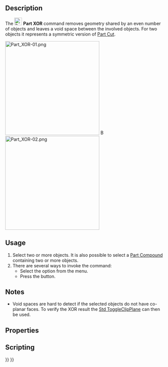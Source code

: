 <languages/>

{{Docnav
|[[Part_Slice|Slice]]
|[[Part_CheckGeometry|CheckGeometry]]
|[[Part_Workbench|Part]]
|IconL=Part_Slice.svg
|IconR=Part_CheckGeometry.svg
|IconC=Workbench_Part.svg
}}

{{GuiCommand
|Name=Part XOR
|MenuLocation=Part → Split → Boolean XOR
|Workbenches=[[Part_Workbench|Part]]
|Version=0.17
|SeeAlso=[[Part_BooleanFragments|Part Boolean Fragments]], [[Part_Slice|Part Slice]], [[Part_CompJoinFeatures|Part Join features]], [[Part_Boolean|Part Boolean]]
}}

==Description==

The [[Image:Part_XOR.svg|24px]] '''Part XOR''' command removes geometry shared by an even number of objects and leaves a void space between the involved objects. For two objects it represents a symmetric version of [[Part_Cut|Part Cut]].

[[Image:Part_XOR-01.png|300px]] [[Image:Button_right.svg|16px|link=]]
[[Image:Part_XOR-02.png|300px]]
{{Caption|Three overlapping objects → Result object}}

==Usage==

# Select two or more objects. It is also possible to select a [[Part_Compound|Part Compound]] containing two or more objects.
# There are several ways to invoke the command:
#* Select the {{MenuCommand|Part → Split → [[Image:Part_XOR.svg|16px]] Boolean XOR}} option from the menu.
#* Press the {{Button|[[Image:Part_XOR.svg|16px]] [[Part_XOR|Boolean XOR]]}} button.

==Notes==

* Void spaces are hard to detect if the selected objects do not have co-planar faces. To verify the XOR result the [[Std_ToggleClipPlane|Std ToggleClipPlane]] can then be used.

==Properties==

==Scripting==


{{Docnav
|[[Part_Slice|Slice]]
|[[Part_CheckGeometry|CheckGeometry]]
|[[Part_Workbench|Part]]
|IconL=Part_Slice.svg
|IconR=Part_CheckGeometry.svg
|IconC=Workbench_Part.svg
}}

{{Part_Tools_navi{{#translation:}}}}
{{Userdocnavi{{#translation:}}}}